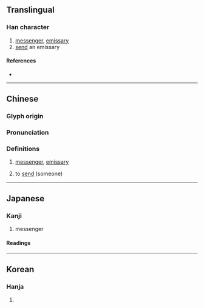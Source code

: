 {{character info/new}}
==Translingual==

===Han character===
{{Han char|rn=9|rad=人|as=05|sn=7|four=21249|canj=OMFJ|ids=⿰亻平}}

# [[messenger]], [[emissary]]
# [[send]] an emissary

====References====
* {{Han ref|kx=0097.090|dkj=00484|dj=0205.150|hdz=10131.060|uh=4F3B|ud=20283|bh=CA5B|bd=51803}}

----

==Chinese==
{{zh-forms}}

===Glyph origin===
{{Han etym}}

===Pronunciation===
{{zh-pron
|m=bēng
|c=ping4
|mc=y
|oc=y
|ma=
|cat=n,v
}}

===Definitions===
{{zh-hanzi}}

# {{lb|zh|literary}} [[messenger]], [[emissary]]
# {{lb|zh|literary}} to [[send]] (someone)

----

==Japanese==

===Kanji===
{{ja-kanji|grade=|rs=人05}}

# messenger

====Readings====
{{ja-readings
|goon=ひょう<ひやう
|kanon=ほう<はう
|kun=つかう<つかふ
}}

----

==Korean==

===Hanja===
{{ko-hanja|hangeul=팽|rv=paeng|mr=p'aeng}}

# {{defn|lang=ko|sort=人05}}